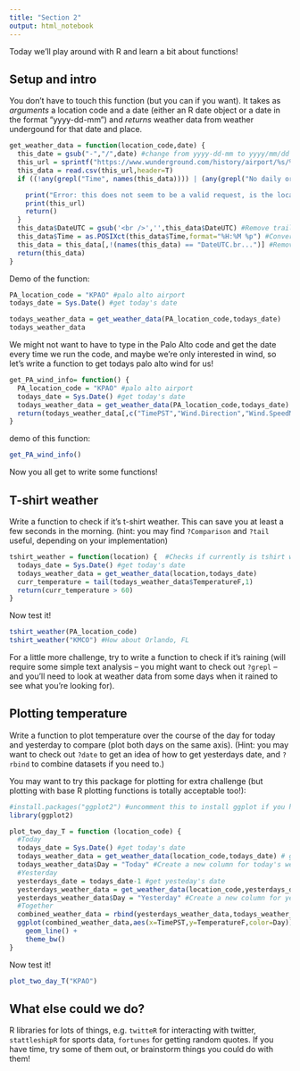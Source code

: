 ```yaml
---
title: "Section 2"
output: html_notebook
---
```


Today we'll play around with R and learn a bit about functions!


Setup and intro
------------------

You don't have to touch this function (but you can if you want). It takes as *arguments* a location code and a date (either an R date object or a date in the format "yyyy-dd-mm") and *returns* weather data from weather undergound for that date and place.

```r
get_weather_data = function(location_code,date) {
  this_date = gsub("-","/",date) #change from yyyy-dd-mm to yyyy/mm/dd
  this_url = sprintf("https://www.wunderground.com/history/airport/%s/%s/DailyHistory.html?format=1",location_code, this_date)
  this_data = read.csv(this_url,header=T)
  if ((!any(grepl("Time", names(this_data)))) | (any(grepl("No daily or hourly history data available",this_data$Time)))) {

    print("Error: this does not seem to be a valid request, is the location code or date incorrect? (request url below)")
    print(this_url)
    return()
  }
  this_data$DateUTC = gsub('<br />','',this_data$DateUTC) #Remove trailing html linebreaks
  this_data$Time = as.POSIXct(this_data$Time,format="%H:%M %p") #Convert to a format that's plottable as a time
  this_data = this_data[,!(names(this_data) == "DateUTC.br...")] #Remove redundant column
  return(this_data)
}
```

Demo of the function:

```r
PA_location_code = "KPAO" #palo alto airport
todays_date = Sys.Date() #get today's date

todays_weather_data = get_weather_data(PA_location_code,todays_date)
todays_weather_data
```

We might not want to have to type in the Palo Alto code and get the date every time we run the code, and maybe we're only interested in wind, so let's write a function to get todays palo alto wind for us! 

```r
get_PA_wind_info= function() {
  PA_location_code = "KPAO" #palo alto airport
  todays_date = Sys.Date() #get today's date
  todays_weather_data = get_weather_data(PA_location_code,todays_date)
  return(todays_weather_data[,c("TimePST","Wind.Direction","Wind.SpeedMPH")]) 
}
```

demo of this function:
```r
get_PA_wind_info()
```

Now you all get to write some functions!

T-shirt weather
------------------
Write a function to check if it's t-shirt weather. This can save you at least a few seconds in the morning. (hint: you may find `?Comparison` and `?tail` useful, depending on your implementation)
```r
tshirt_weather = function(location) {  #Checks if currently is tshirt weather (i.e. most recent temperature above 60) in location indicated by weather station code
  todays_date = Sys.Date() #get today's date
  todays_weather_data = get_weather_data(location,todays_date)
  curr_temperature = tail(todays_weather_data$TemperatureF,1)
  return(curr_temperature > 60)
}
```

Now test it!
```r
tshirt_weather(PA_location_code)
tshirt_weather("KMCO") #How about Orlando, FL
```

For a little more challenge, try to write a function to check if it's raining (will require some simple text analysis -- you might want to check out `?grepl` -- and you'll need to look at weather data from some days when it rained to see what you're looking for).

Plotting temperature
-----------------------
Write a function to plot temperature over the course of the day for today and yesterday to compare (plot both days on the same axis). (Hint: you may want to check out `?date` to get an idea of how to get yesterdays date, and `?rbind` to combine datasets if you need to.)

You may want to try this package for plotting for extra challenge (but plotting with base R plotting functions is totally acceptable too!):
```r
#install.packages("ggplot2") #uncomment this to install ggplot if you haven't already
library(ggplot2)
```

```r
plot_two_day_T = function (location_code) {
  #Today
  todays_date = Sys.Date() #get today's date
  todays_weather_data = get_weather_data(location_code,todays_date) # get todays weather data
  todays_weather_data$Day = "Today" #Create a new column for today's weather data identifying it as today's
  #Yesterday
  yesterdays_date = todays_date-1 #get yesteday's date
  yesterdays_weather_data = get_weather_data(location_code,yesterdays_date) #get yesterdays weather data
  yesterdays_weather_data$Day = "Yesterday" #Create a new column for yesterdays weather data identifying it as yesterdays
  #Together
  combined_weather_data = rbind(yesterdays_weather_data,todays_weather_data)
  ggplot(combined_weather_data,aes(x=TimePST,y=TemperatureF,color=Day)) +
    geom_line() +
    theme_bw()
}
```

Now test it!
```r
plot_two_day_T("KPAO")
```


What else could we do?
-------------------------

R libraries for lots of things, e.g. `twitteR` for interacting with twitter, `stattleshipR` for sports data, `fortunes` for getting random quotes. If you have time, try some of them out, or brainstorm things you could do with them!
